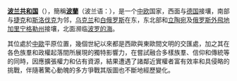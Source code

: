 '''[[波兰共和国|波兰共和国]]'''（{{lang-pl|'''Rzeczpospolita Polska'''}}），簡稱'''[[波蘭|波蘭]]'''（波兰语：'''{{lang|pl|Polska}}'''），是一个[[中欧|中欧]]国家，西面与[[德国|德国]]接壤，南部与[[捷克|捷克]]和[[斯洛伐克|斯洛伐克]]为邻，[[乌克兰|乌克兰]]和[[白俄罗斯|白俄罗斯]]在东，东北部和[[立陶宛|立陶宛]]及[[俄罗斯|俄罗斯]][[外飛地|外飛地]][[加里宁格勒州|加里宁格勒州]]接壤，北面濒临[[波罗的海|波罗的海]]。

其位處於[[中歐|中歐]]平原位置，幾個世紀以來都是西歐與東歐間文明的交匯處，加之其在各色族羣和政權起落間所展現的獨特影響力，在嘗試融合多樣族羣、信仰和傳統等的同時，因應擴張權力和佔有資源，結果遭遇了諸鄰近實權者富有效率和具侵略的挑戰，伴隨著驚心動魄的多方爭戰其版圖也不斷地經歷變化。